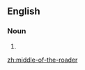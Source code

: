 {{also|middleoftheroader}}
==English==

===Noun===
{{en-noun|head=[[middle]]-of-the-[[road]]er}}

# {{alternative spelling of|middleoftheroader|lang=en}}

[[zh:middle-of-the-roader]]